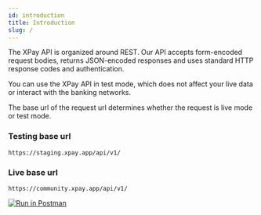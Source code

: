 ```yaml
---
id: introduction
title: Introduction
slug: /
---
```


The XPay API is organized around REST.
Our API accepts form-encoded request bodies, returns JSON-encoded responses and uses standard HTTP response codes and authentication.

You can use the XPay API in test mode, which does not affect your live data or interact with the banking networks.

The base url of the request url determines whether the request is live mode or test mode.

### Testing base url

```
https://staging.xpay.app/api/v1/
```

### Live base url

```
https://community.xpay.app/api/v1/
```

[![Run in Postman](https://run.pstmn.io/button.svg)](https://app.getpostman.com/run-collection/47b5c2b212ca7ab0e628#?env%5BStaging%5D=W3sia2V5IjoiQVBJX0tFWSIsInZhbHVlIjoiZlZtT0s0WTYuZ0hqTDQ4d0t5NDdNb0lVd0lCR0NodDhNOGtTZzdRQ1AiLCJlbmFibGVkIjp0cnVlfSx7ImtleSI6IkJBU0VfVVJMIiwidmFsdWUiOiJzdGFnaW5nIiwiZW5hYmxlZCI6dHJ1ZX0seyJrZXkiOiJjb21tdW5pdHlfaWQiLCJ2YWx1ZSI6IkpaNDBLak4iLCJlbmFibGVkIjp0cnVlfSx7ImtleSI6InRyYW5zYWN0aW9uX3V1aWQiLCJ2YWx1ZSI6IjU2MmM2NTY1LTFjYzktNDc3My04N2Q4LWYyYjFmM2FmMzI0NiIsImVuYWJsZWQiOnRydWV9XQ==)